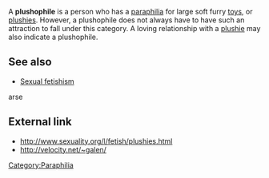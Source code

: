 A '''plushophile''' is a person who has a [[paraphilia]] for large soft furry [[toy]]s, or [[plushie]]s. However, a plushophile does not always have to have such an attraction to fall under this category. A loving relationship with a [[plushie]] may also indicate a plushophile.

==See also==	 
* [[Sexual fetishism]]
arse

== External link ==
* http://www.sexuality.org/l/fetish/plushies.html
* http://velocity.net/~galen/


{{sex-stub}}

[[Category:Paraphilia]]